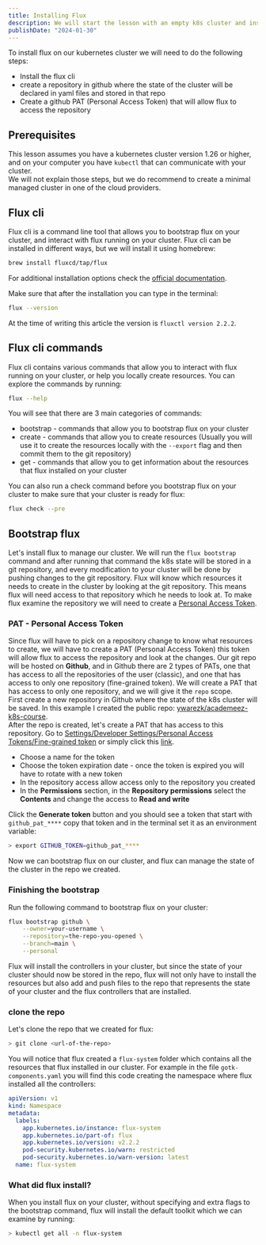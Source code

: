 ```yaml
---
title: Installing Flux
description: We will start the lesson with an empty k8s cluster and install flux.
publishDate: "2024-01-30"
---
```


To install flux on our kubernetes cluster we will need to do the following steps:
- Install the flux cli
- create a repository in github where the state of the cluster will be declared in yaml files and stored in that repo
- Create a github PAT (Personal Access Token) that will allow flux to access the repository

## Prerequisites

This lesson assumes you have a kubernetes cluster version 1.26 or higher, and on your computer you have `kubectl` that can communicate with your cluster.  
We will not explain those steps, but we do recommend to create a minimal managed cluster in one of the cloud providers.

## Flux cli

Flux cli is a command line tool that allows you to bootstrap flux on your cluster, and interact with flux running on your cluster.
Flux cli can be installed in different ways, but we will install it using homebrew:


```bash
brew install fluxcd/tap/flux
```

For additional installation options check the [official documentation](https://fluxcd.io/flux/installation/).

Make sure that after the installation you can type in the terminal:

```bash
flux --version
```

At the time of writing this article the version is `fluxctl version 2.2.2`.

## Flux cli commands

Flux cli contains various commands that allow you to interact with flux running on your cluster, or help you locally create resources.
You can explore the commands by running:

```bash
flux --help
```

You will see that there are 3 main categories of commands:
- bootstrap - commands that allow you to bootstrap flux on your cluster
- create - commands that allow you to create resources (Usually you will use it to create the resources locally with the `--export` flag and then commit them to the git repository)
- get - commands that allow you to get information about the resources that flux installed on your cluster

You can also run a check command before you bootstrap flux on your cluster to make sure that your cluster is ready for flux:

```bash
flux check --pre
```

## Bootstrap flux

Let's install flux to manage our cluster. We will run the `flux bootstrap` command and after running that command the k8s state will be stored in a git repository, and every modification to your cluster will be done by pushing changes to the git repository.
Flux will know which resources it needs to create in the cluster by looking at the git repository. This means flux will need access to that repository which he needs to look at. To make flux examine the repository we will need to create a [Personal Access Token](https://docs.github.com/en/authentication/keeping-your-account-and-data-secure/managing-your-personal-access-tokens).

### PAT - Personal Access Token

Since flux will have to pick on a repository change to know what resources to create, we will have to create a PAT (Personal Access Token) this token will allow flux to access the repository and look at the changes. Our git repo will be hosted on **Github**, and in Github there are 2 types of PATs, one that has access to all the repositories of the user (classic), and one that has access to only one repository (fine-grained token). We will create a PAT that has access to only one repository, and we will give it the `repo` scope.  
First create a new repository in Github where the state of the k8s cluster will be saved. In this example I created the public repo: [ywarezk/academeez-k8s-course](https://github.com/ywarezk/academeez-k8s-course).  
After the repo is created, let's create a PAT that has access to this repository. Go to [Settings/Developer Settings/Personal Access Tokens/Fine-grained token](https://github.com/settings/tokens?type=beta) or simply click this [link](https://github.com/settings/tokens?type=beta).  

- Choose a name for the token
- Choose the token expiration date - once the token is expired you will have to rotate with a new token
- In the repository access allow access only to the repository you created
- In the **Permissions** section, in the **Repository permissions** select the **Contents** and change the access to **Read and write**

Click the **Generate token** button and you should see a token that start with `github_pat_****` copy that token and in the terminal set it as an environment variable:

```bash
> export GITHUB_TOKEN=github_pat_****
```

Now we can bootstrap flux on our cluster, and flux can manage the state of the cluster in the repo we created.

### Finishing the bootstrap

Run the following command to bootstrap flux on your cluster:

```bash
flux bootstrap github \
	--owner=your-username \
	--repository=the-repo-you-opened \
	--branch=main \
	--personal
```

Flux will install the controllers in your cluster, but since the state of your cluster should now be stored in the repo, flux will not only have to install the resources but also add and push files to the repo that represents the state of your cluster and the flux controllers that are installed.

### clone the repo

Let's clone the repo that we created for flux:

```bash
> git clone <url-of-the-repo>
```

You will notice that flux created a `flux-system` folder which contains all the resources that flux installed in our cluster. For example in the file `gotk-components.yaml` you will find this code creating the namespace where flux installed all the controllers:

```yaml
apiVersion: v1
kind: Namespace
metadata:
  labels:
    app.kubernetes.io/instance: flux-system
    app.kubernetes.io/part-of: flux
    app.kubernetes.io/version: v2.2.2
    pod-security.kubernetes.io/warn: restricted
    pod-security.kubernetes.io/warn-version: latest
  name: flux-system
```

### What did flux install?

When you install flux on your cluster, without specifying and extra flags to the bootstrap command, flux will install the default toolkit which we can examine by running:

```bash
> kubectl get all -n flux-system
```

